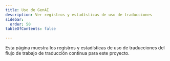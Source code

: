 ```yaml
---
title: Uso de GenAI
description: Ver registros y estadísticas de uso de traducciones
sidebar:
  order: 50
tableOfContents: false

---
```



Esta página muestra los registros y estadísticas de uso de traducciones del flujo de trabajo de traducción continua para este proyecto.

<TranslationUsage />
